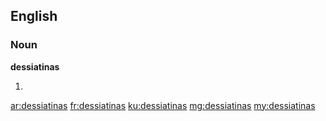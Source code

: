 ==English==

===Noun===
'''dessiatinas'''

# {{plural of|dessiatina}}

[[ar:dessiatinas]]
[[fr:dessiatinas]]
[[ku:dessiatinas]]
[[mg:dessiatinas]]
[[my:dessiatinas]]
